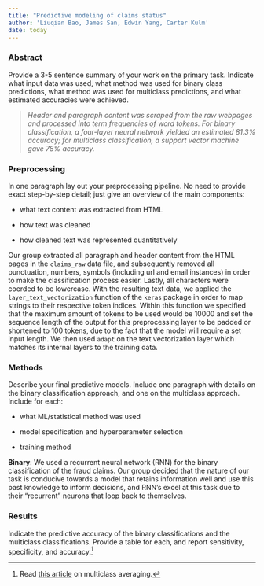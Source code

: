 ```yaml
---
title: "Predictive modeling of claims status"
author: 'Liuqian Bao, James San, Edwin Yang, Carter Kulm'
date: today
---
```


### Abstract

Provide a 3-5 sentence summary of your work on the primary task. Indicate what input data was used, what method was used for binary class predictions, what method was used for multiclass predictions, and what estimated accuracies were achieved.

> *Header and paragraph content was scraped from the raw webpages and processed into term frequencies of word tokens. For binary classification, a four-layer neural network yielded an estimated 81.3% accuracy; for multiclass classification, a support vector machine gave 78% accuracy.* 

### Preprocessing

In one paragraph lay out your preprocessing pipeline. No need to provide exact step-by-step detail; just give an overview of the main components:

-   what text content was extracted from HTML

-   how text was cleaned

-   how cleaned text was represented quantitatively

Our group extracted all paragraph and header content from the HTML pages in the `claims_raw` data file, and subsequently removed all punctuation, numbers, symbols (including url and email instances) in order to make the classification process easier. Lastly, all characters were coerded to be lowercase. With the resulting text data, we applied the `layer_text_vectorization` function of the `keras` package in order to map strings to their respective token indices. Within this function we specified that the maximum amount of tokens to be used would be 10000 and set the sequence length of the output for this preprocessing layer to be padded or shortened to 100 tokens, due to the fact that the model will require a set input length. We then used `adapt` on the text vectorization layer which matches its internal layers to the training data. 

### Methods

Describe your final predictive models. Include one paragraph with details on the binary classification approach, and one on the multiclass approach. Include for each:

-   what ML/statistical method was used

-   model specification and hyperparameter selection

-   training method

**Binary**: We used a recurrent neural network (RNN) for the binary classification of the fraud claims. Our group decided that the nature of our task is conducive towards a model that retains information well and use this past knowledge to inform decisions, and RNN's excel at this task due to their "recurrent" neurons that loop back to themselves. 

### Results

Indicate the predictive accuracy of the binary classifications and the multiclass classifications. Provide a table for each, and report sensitivity, specificity, and accuracy.[^1]

[^1]: Read [this article](https://yardstick.tidymodels.org/articles/multiclass.html) on multiclass averaging.

